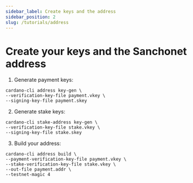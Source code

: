 ```yaml
---
sidebar_label: Create keys and the address
sidebar_position: 2
slug: /tutorials/address
---
```


# Create your keys and the Sanchonet address 

1. Generate payment keys:

```
cardano-cli address key-gen \
--verification-key-file payment.vkey \
--signing-key-file payment.skey
```

2. Generate stake keys:

```
cardano-cli stake-address key-gen \
--verification-key-file stake.vkey \
--signing-key-file stake.skey
```     

3. Build your address:

```
cardano-cli address build \
--payment-verification-key-file payment.vkey \
--stake-verification-key-file stake.vkey \
--out-file payment.addr \
--testnet-magic 4
``` 
